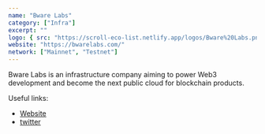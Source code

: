 ```yaml
---
name: "Bware Labs"
category: ["Infra"]
excerpt: ""
logo: { src: "https://scroll-eco-list.netlify.app/logos/Bware%20Labs.png", alt: "Bware Labs Logo" }
website: "https://bwarelabs.com/"
network: ["Mainnet", "Testnet"]
---
```

Bware Labs is an infrastructure company aiming to power Web3 development and become the next public cloud for blockchain products.

Useful links:
- [Website](https://bwarelabs.com/)
- [twitter](https://twitter.com/BwareLabs)